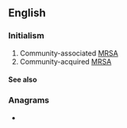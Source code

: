 ==English==

===Initialism===
{{rfc-header|en|Initialism}}
{{head|en|initialism}}

# Community-associated [[MRSA]]
# Community-acquired [[MRSA]]

====See also====
{{projectlinks
|pedia}}

===Anagrams===
* {{anagrams|en|a=aacmrs|cam'ras}}